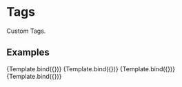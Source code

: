 

<Meta title="Design System/Tag" component={Tag} />

# Tags

Custom Tags.

## Examples


<Canvas>
  <Story name="Light mode normal size" args={{ text: "Tag description" }}>
    {Template.bind({})}
  </Story>
  <Story
    name="Light mode small size"
    args={{ text: "Tag description", size: "small" }}
  >
    {Template.bind({})}
  </Story>
  <Story
    name="Dark mode normal size"
    parameters={{ backgrounds: { default: "dark" } }}
    args={{ text: "Tag description", mode: "dark" }}
  >
    {Template.bind({})}
  </Story>
  <Story
    name="Dark mode small size"
    parameters={{ backgrounds: { default: "dark" } }}
    args={{ text: "Tag description", mode: "dark", size: "small" }}
  >
    {Template.bind({})}
  </Story>
</Canvas>
